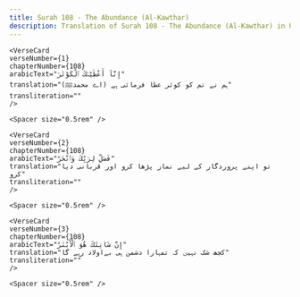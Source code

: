 ```yaml
---
title: Surah 108 - The Abundance (Al-Kawthar)  
description: Translation of Surah 108 - The Abundance (Al-Kawthar) in Urdu
---
```







    <VerseCard 
    verseNumber={1}
    chapterNumber={108}
    arabicText="إِنَّآ أَعْطَيْنَٰكَ ٱلْكَوْثَرَ"
    translation="(اے محمدﷺ) ہم نے تم کو کوثر عطا فرمائی ہے"
    transliteration=""
    />

    <Spacer size="0.5rem" />
                
    <VerseCard 
    verseNumber={2}
    chapterNumber={108}
    arabicText="فَصَلِّ لِرَبِّكَ وَٱنْحَرْ"
    translation="تو اپنے پروردگار کے لیے نماز پڑھا کرو اور قربانی دیا کرو"
    transliteration=""
    />

    <Spacer size="0.5rem" />
                
    <VerseCard 
    verseNumber={3}
    chapterNumber={108}
    arabicText="إِنَّ شَانِئَكَ هُوَ ٱلْأَبْتَرُ"
    translation="کچھ شک نہیں کہ تمہارا دشمن ہی بےاولاد رہے گا"
    transliteration=""
    />

    <Spacer size="0.5rem" />
                